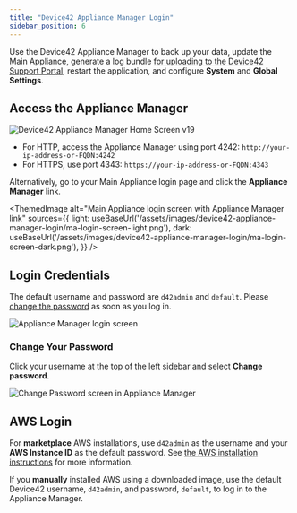 ```yaml
---
title: "Device42 Appliance Manager Login"
sidebar_position: 6
---
```



Use the Device42 Appliance Manager to back up your data, update the Main Appliance, generate a log bundle [for uploading to the Device42 Support Portal](https://upload.device42.com/), restart the application, and configure **System** and **Global Settings**.

## Access the Appliance Manager

![Device42 Appliance Manager Home Screen v19](/assets/images/device42-appliance-manager-login/ap-home-view.png)

- For HTTP, access the Appliance Manager using port 4242: `http://your-ip-address-or-FQDN:4242`
- For HTTPS, use port 4343: `https://your-ip-address-or-FQDN:4343`

Alternatively, go to your Main Appliance login page and click the **Appliance Manager** link.

<ThemedImage
  alt="Main Appliance login screen with Appliance Manager link"
  sources={{
    light: useBaseUrl('/assets/images/device42-appliance-manager-login/ma-login-screen-light.png'),
    dark: useBaseUrl('/assets/images/device42-appliance-manager-login/ma-login-screen-dark.png'),
  }}
/>

## Login Credentials

The default username and password are `d42admin` and `default`. Please [change the password](#change-your-password) as soon as you log in.

![Appliance Manager login screen](/assets/images/device42-appliance-manager-login/ap-login-screen.png)

### Change Your Password

Click your username at the top of the left sidebar and select **Change password**.

![Change Password screen in Appliance Manager](/assets/images/device42-appliance-manager-login/change-password.png)

## AWS Login 

For **marketplace** AWS installations, use `d42admin` as the username and your **AWS Instance ID** as the default password. See [the AWS installation instructions](https://docs.device42.com/getstarted/installation/installation-amazon-web-services/#accessing-the-d42-appliance-manager---aws-marketplace-installs) for more information.

If you **manually** installed AWS using a downloaded image, use the default Device42 username, `d42admin`, and password, `default`, to log in to the Appliance Manager.
